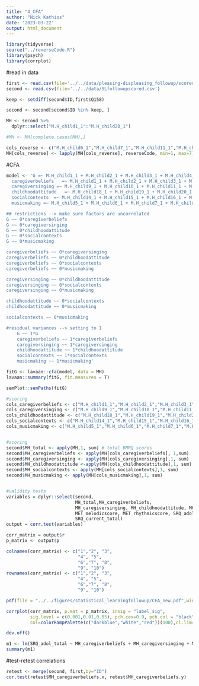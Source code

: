 ```yaml
---
title: "4_CFA"
author: "Nick Kathios"
date: '2023-03-22'
output: html_document
---
```


```r
library(tidyverse)
source("../reverseCode.R")
library(psych)
library(corrplot)
```

#read in data
```r
first <- read.csv(file='../../data/pleasing-displeasing_followup/scored_data.csv') 
second <- read.csv(file='../../data/SLfollowupscored.csv')

keep <- setdiff(second$ID,first$Q158)

second <- second[second$ID %in% keep, ] 

MH <- second %>%
  dplyr::select("M.H_child1_1":"M.H_child20_1")

#MH <- MH[complete.cases(MH),]

cols_reverse <- c("M.H_child6_1","M.H_child7_1","M.H_child11_1","M.H_child12_1","M.H_child18_1","M.H_child19_1","M.H_child20_1")
MH[cols_reverse] <- lapply(MH[cols_reverse], reverseCode, min=1, max=7)
```

#CFA
```r
model <- 'G =~ M.H_child1_1 + M.H_child2_1 + M.H_child3_1 + M.H_child4_1 + M.H_child9_1 + M.H_child10_1 + M.H_child11_1  + M.H_child13_1 + M.H_child18_1 + M.H_child19_1 + M.H_child20_1 + M.H_child14_1 + M.H_child15_1 + M.H_child16_1 + M.H_child17_1 + M.H_child5_1 + M.H_child6_1 + M.H_child7_1 + M.H_child8_1 + M.H_child12_1
  caregiverbeliefs   =~ M.H_child1_1 + M.H_child2_1 + M.H_child3_1 + M.H_child4_1 
  caregiversinging =~ M.H_child9_1 + M.H_child10_1 + M.H_child11_1 + M.H_child13_1 
  childhoodattitude   =~ M.H_child18_1 + M.H_child19_1 + M.H_child20_1 
  socialcontexts  =~ M.H_child14_1 + M.H_child15_1 + M.H_child16_1 + M.H_child17_1 
  musicmaking =~ M.H_child5_1 + M.H_child6_1 + M.H_child7_1 + M.H_child8_1 + M.H_child12_1

## restrictions --> make sure factors are uncorrelated
G ~~ 0*caregiverbeliefs
G ~~ 0*caregiversinging
G ~~ 0*childhoodattitude
G ~~ 0*socialcontexts
G ~~ 0*musicmaking

caregiverbeliefs ~~ 0*caregiversinging
caregiverbeliefs ~~ 0*childhoodattitude
caregiverbeliefs ~~ 0*socialcontexts
caregiverbeliefs ~~ 0*musicmaking

caregiversinging ~~ 0*childhoodattitude
caregiversinging ~~ 0*socialcontexts
caregiversinging ~~ 0*musicmaking

childhoodattitude ~~ 0*socialcontexts
childhoodattitude ~~ 0*musicmaking

socialcontexts ~~ 0*musicmaking

#residual variances --> setting to 1
    G ~~ 1*G
    caregiverbeliefs ~~ 1*caregiverbeliefs
    caregiversinging ~~ 1*caregiversinging
    childhoodattitude ~~ 1*childhoodattitude
    socialcontexts ~~ 1*socialcontexts
    musicmaking ~~ 1*musicmaking'

fitG <- lavaan::cfa(model, data = MH)
lavaan::summary(fitG, fit.measures = T)

semPlot::semPaths(fitG)
```

```r
#scoring
cols_caregiverbeliefs <- c("M.H_child1_1","M.H_child2_1","M.H_child3_1","M.H_child4_1")
cols_caregiversinging <- c("M.H_child9_1","M.H_child10_1","M.H_child11_1","M.H_child13_1")
cols_childhoodattitude <- c("M.H_child18_1","M.H_child19_1","M.H_child20_1")
cols_socialcontexts <- c("M.H_child14_1","M.H_child15_1","M.H_child16_1","M.H_child17_1")
cols_musicmaking <- c("M.H_child5_1","M.H_child6_1","M.H_child7_1","M.H_child8_1", "M.H_child12_1")


#scoring
second$MH_total <- apply(MH,1, sum) # total BMRQ scores
second$MH_caregiverbeliefs <- apply(MH[cols_caregiverbeliefs], 1,sum)
second$MH_caregiversinging <- apply(MH[cols_caregiversinging],1, sum)
second$MH_childhoodattitude <-apply(MH[cols_childhoodattitude],1, sum)
second$MH_socialcontexts <- apply(MH[cols_socialcontexts],1, sum)
second$MH_musicmaking <- apply(MH[cols_musicmaking],1, sum)


#validity tests
variables = dplyr::select(second, 
                          MH_total,MH_caregiverbeliefs,
                          MH_caregiversinging, MH_childhoodattitude, MH_musicmaking, MH_socialcontexts,
                          MET_melodicscore, MET_rhythmicscore, SRQ_adol_total,
                          SRQ_current_total)
output = corr.test(variables)

corr_matrix = output$r
p_matrix <- output$p

colnames(corr_matrix) <- c("1","2", "3",
                           "4", "5", 
                           "6","7", "8", 
                           "9", "10")
rownames(corr_matrix) <- c("1","2", "3",
                           "4", "5", 
                           "6","7", "8", 
                           "9", "10")

pdf(file = "../../figures/statistical_learningfollowup/CFA_new.pdf",width = 13, height=13)

corrplot(corr_matrix, p.mat = p_matrix, insig = "label_sig",
         sig.level = c(0.001,0.01,0.05), pch.cex=0.9, pch.col = "black", tl.col = "black", type="lower",tl.srt =45, 
         col=colorRampPalette(c("darkblue","white","red"))(100),cl.lim=c(0,1), diag = FALSE,tl.cex = 3, cl.cex = 2)

dev.off()

m1 <- lm(SRQ_adol_total ~ MH_caregiverbeliefs + MH_caregiversinging + MH_childhoodattitude + MH_musicmaking + MH_socialcontexts, data=second)
summary(m1)
```


#test-retest correlations
```r
retest <- merge(second, first,by="ID")
cor.test(retest$MH_caregiverbeliefs.x, retest$MH_caregiverbeliefs.y)
```
